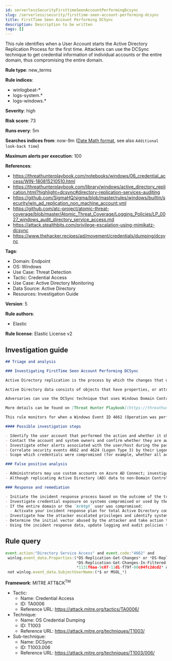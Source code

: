 ```yaml
---
id: serverlessSecurityFirsttimeSeenAccountPerformingDcsync
slug: /serverless/security/firsttime-seen-account-performing-dcsync
title: FirstTime Seen Account Performing DCSync
description: Description to be written
tags: []
---
```


<div id="firsttime-seen-account-performing-dcsync"></div>

This rule identifies when a User Account starts the Active Directory Replication Process for the first time. Attackers can use the DCSync technique to get credential information of individual accounts or the entire domain, thus compromising the entire domain.

**Rule type**: new_terms

**Rule indices**: 

* winlogbeat-*
* logs-system.*
* logs-windows.*

**Severity**: high

**Risk score**: 73

**Runs every**: 5m

**Searches indices from**: now-9m ([Date Math format](((ref))/common-options.html#date-math), see also <DocLink id="serverlessSecurityRulesUiCreate" section="set-the-rules-schedule">`Additional look-back time`</DocLink>)

**Maximum alerts per execution**: 100

**References**: 

* https://threathunterplaybook.com/notebooks/windows/06_credential_access/WIN-180815210510.html
* https://threathunterplaybook.com/library/windows/active_directory_replication.html?highlight=dcsync#directory-replication-services-auditing
* https://github.com/SigmaHQ/sigma/blob/master/rules/windows/builtin/security/win_ad_replication_non_machine_account.yml
* https://github.com/atc-project/atomic-threat-coverage/blob/master/Atomic_Threat_Coverage/Logging_Policies/LP_0027_windows_audit_directory_service_access.md
* https://attack.stealthbits.com/privilege-escalation-using-mimikatz-dcsync
* https://www.thehacker.recipes/ad/movement/credentials/dumping/dcsync

**Tags**: 

* Domain: Endpoint
* OS: Windows
* Use Case: Threat Detection
* Tactic: Credential Access
* Use Case: Active Directory Monitoring
* Data Source: Active Directory
* Resources: Investigation Guide

**Version**: 5

**Rule authors**: 

* Elastic

**Rule license**: Elastic License v2

## Investigation guide

```markdown
## Triage and analysis

### Investigating FirstTime Seen Account Performing DCSync

Active Directory replication is the process by which the changes that originate on one domain controller are automatically transferred to other domain controllers that store the same data.

Active Directory data consists of objects that have properties, or attributes. Each object is an instance of an object class, and object classes and their respective attributes are defined in the Active Directory schema. Objects are defined by the values of their attributes, and changes to attribute values must be transferred from the domain controller on which they occur to every other domain controller that stores a replica of an affected object.

Adversaries can use the DCSync technique that uses Windows Domain Controller's API to simulate the replication process from a remote domain controller, compromising major credential material such as the Kerberos krbtgt keys that are used legitimately for creating tickets, but also for forging tickets by attackers. This attack requires some extended privileges to succeed (DS-Replication-Get-Changes and DS-Replication-Get-Changes-All), which are granted by default to members of the Administrators, Domain Admins, Enterprise Admins, and Domain Controllers groups. Privileged accounts can be abused to grant controlled objects the right to DCsync/Replicate.

More details can be found on [Threat Hunter Playbook](https://threathunterplaybook.com/library/windows/active_directory_replication.html?highlight=dcsync#directory-replication-services-auditing) and [The Hacker Recipes](https://www.thehacker.recipes/ad/movement/credentials/dumping/dcsync).

This rule monitors for when a Windows Event ID 4662 (Operation was performed on an Active Directory object) with the access mask 0x100 (Control Access) and properties that contain at least one of the following or their equivalent Schema-Id-GUID (DS-Replication-Get-Changes, DS-Replication-Get-Changes-All, DS-Replication-Get-Changes-In-Filtered-Set) is seen in the environment for the first time in the last 15 days.

#### Possible investigation steps

- Identify the user account that performed the action and whether it should perform this kind of action.
- Contact the account and system owners and confirm whether they are aware of this activity.
- Investigate other alerts associated with the user/host during the past 48 hours.
- Correlate security events 4662 and 4624 (Logon Type 3) by their Logon ID (`winlog.logon.id`) on the Domain Controller (DC) that received the replication request. This will tell you where the AD replication request came from, and if it came from another DC or not.
- Scope which credentials were compromised (for example, whether all accounts were replicated or specific ones).

### False positive analysis

- Administrators may use custom accounts on Azure AD Connect; investigate if this is part of a new Azure AD account setup, and ensure it is properly secured. If the activity was expected and there is no other suspicious activity involving the host or user, the analyst can dismiss the alert.
- Although replicating Active Directory (AD) data to non-Domain Controllers is not a common practice and is generally not recommended from a security perspective, some software vendors may require it for their products to function correctly. Investigate if this is part of a new product setup, and ensure it is properly secured. If the activity was expected and there is no other suspicious activity involving the host or user, the analyst can dismiss the alert.

### Response and remediation

- Initiate the incident response process based on the outcome of the triage.
- Investigate credential exposure on systems compromised or used by the attacker to ensure all compromised accounts are identified. Reset passwords for these accounts and other potentially compromised credentials, such as email, business systems, and web services.
- If the entire domain or the `krbtgt` user was compromised:
  - Activate your incident response plan for total Active Directory compromise which should include, but not be limited to, a password reset (twice) of the `krbtgt` user.
- Investigate how the attacker escalated privileges and identify systems they used to conduct lateral movement. Use this information to determine ways the attacker could regain access to the environment.
- Determine the initial vector abused by the attacker and take action to prevent reinfection through the same vector.
- Using the incident response data, update logging and audit policies to improve the mean time to detect (MTTD) and the mean time to respond (MTTR).
```

## Rule query

```js
event.action:"Directory Service Access" and event.code:"4662" and
 winlog.event_data.Properties:(*DS-Replication-Get-Changes* or *DS-Replication-Get-Changes-All* or
                               *DS-Replication-Get-Changes-In-Filtered-Set* or *1131f6ad-9c07-11d1-f79f-00c04fc2dcd2* or
                               *1131f6aa-9c07-11d1-f79f-00c04fc2dcd2* or *89e95b76-444d-4c62-991a-0facbeda640c*) and
 not winlog.event_data.SubjectUserName:(*$ or MSOL_*)

```

**Framework**: MITRE ATT&CK<sup>TM</sup>

* Tactic:
    * Name: Credential Access
    * ID: TA0006
    * Reference URL: https://attack.mitre.org/tactics/TA0006/
* Technique:
    * Name: OS Credential Dumping
    * ID: T1003
    * Reference URL: https://attack.mitre.org/techniques/T1003/
* Sub-technique:
    * Name: DCSync
    * ID: T1003.006
    * Reference URL: https://attack.mitre.org/techniques/T1003/006/

